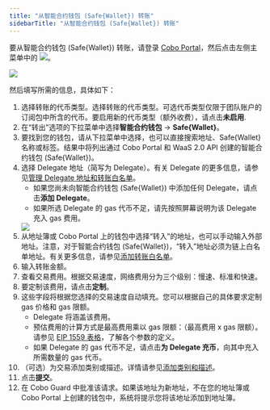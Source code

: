 ```yaml
---
title: "从智能合约钱包 (Safe{Wallet}) 转账"
sidebarTitle: "从智能合约钱包 (Safe{Wallet}) 转账"
---
```


要从智能合约钱包 (Safe{Wallet}) 转账，请登录 [Cobo Portal](https://portal.cobo.com/login)，然后点击左侧主菜单中的 <img src="/cn/images/transfers/transfer-button.svg" className="icon"></img>。

<img src="/cn/images/transfers/transfer-button-location.png" className="screenshot_modal"/>
 

然后填写所需的信息，具体如下：

1. 选择转账的代币类型。选择转账的代币类型。可选代币类型仅限于团队账户的订阅包中所含的代币。要启用新的代币类型（额外收费），请点击**未启用**.
2. 在“转出”选项的下拉菜单中选择**智能合约钱包** -> **Safe&#123;Wallet&#125;**。
3. 要找到您的钱包，请从下拉菜单中选择，也可以直接搜索地址、Safe&#123;Wallet&#125; 名称或标签。结果中将列出通过 Cobo Portal 和 WaaS 2.0 API 创建的智能合约钱包 (Safe&#123;Wallet&#125;)。
4. 选择 Delegate 地址（简写为 Delegate）。有关 Delegate 的更多信息，请参见[管理 Delegate 地址和转账白名单](/cn/portal/smart-contract-wallets/delegate-intro)。
    - 如果您尚未向智能合约钱包 (Safe&#123;Wallet&#125;) 中添加任何 Delegate，请点击**添加 Delegate**。
    - 如果所选 Delegate 的 gas 代币不足，请先按照屏幕说明为该 Delegate 充入 gas 费用。
    <img src="/cn/images/transfers/add-delegate.png" className="screenshot_modal"/>
5. 从地址簿或 Cobo Portal 上的钱包中选择“转入”的地址，也可以手动输入外部地址。注意，对于智能合约钱包 (Safe&#123;Wallet&#125;)，“转入”地址必须为链上白名单地址。有关更多信息，请参见[添加转账白名单](/cn/portal/smart-contract-wallets/transfer-whitelists)。
6. 输入转账金额。
7. 查看交易费用。根据交易速度，网络费用分为三个级别：慢速、标准和快速。
8. 要定制该费用，请点击**定制**。
9. 这些字段将根据您选择的交易速度自动填充。您可以根据自己的具体要求定制 gas 价格和 gas 限额。
    - Delegate 将涵盖该费用。
    - 预估费用的计算方式是最高费用乘以 gas 限额：（最高费用 x gas 限额）。请参见 [EIP 1559 表格](/cn/portal/transfers/from-mpc-wallets#eip1559)，了解各个参数的定义。
    - 如果 Delegate 的 gas 代币不足，请点击**为 Delegate 充币**，向其中充入所需数量的 gas 代币。
10. （可选）为交易添加类别或描述。详情请参见[添加类别和描述](/cn/portal/transfers/add-category)。
11. 点击**提交**。
12. 在 Cobo Guard 中批准该请求。如果该地址为新地址，不在您的地址簿或 Cobo Portal 上创建的钱包中，系统将提示您将该地址添加到地址簿。




